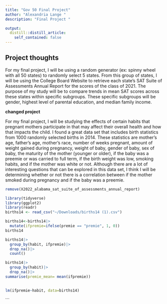 ```yaml
---
title: "Gov 50 Final Project"
author: "Alexandria Lange "
description: "Final Project "

output:
  distill::distill_article:
    self_contained: false
---
```


## Project thoughts

For my final project, I will be using a random generator (ex: spinny wheel with all 50 states) to randomly select 5 states. From this group of states, I will be using the College Board Website to retrieve each state's SAT Suite of Assessments Annual Report for the scores of the class of 2021. The purpose of my study will be to compare trends in mean SAT scores across these states within specific subgroups. These specific subgroups will be gender, highest level of parental education, and median family income.

**changed project**

For my final project, I will be studying the effects of certain habits that pregnant mothers participate in that may affect their overall health and how that impacts the child. I found a great data set that includes birth statistics from 1000 randomly selected births in 2014. These statistics are mother's age, father's age, mother's race, number of weeks pregnant, amount of weight gained during pregnancy, weight of baby, gender of baby, sex of baby, the maturity of the mother (younger or older), if the baby was a preemie or was carried to full term, if the birth weight was low, smoking habits, and if the mother was white or not. Although there are a lot of interesting questions that can be explored in this data set, I think I will be determining whether or not there is a correlation between if the mother smoked during pregnancy and if the baby was a preemie.

```r
remove(X2022_alabama_sat_suite_of_assessments_annual_report)

```

```r
library(tidyverse)
library(ggplot2)
library(readr)
births14 <- read_csv("~/Downloads/births14 (1).csv")

```

```r
births14<-births14|>
  mutate(ifpremie=ifelse(premie == "premie", 1, 0))
births14

```

```r
births14|>
  group_by(habit, ifpremie)|>
  drop_na()|>
  count()
```

```r
births14|>
  group_by(habit)|>
  drop_na()|>
summarise(premie_mean= mean(ifpremie))
  
```

```r
lm(ifpremie~habit, data=births14)
```

\`\`\`
